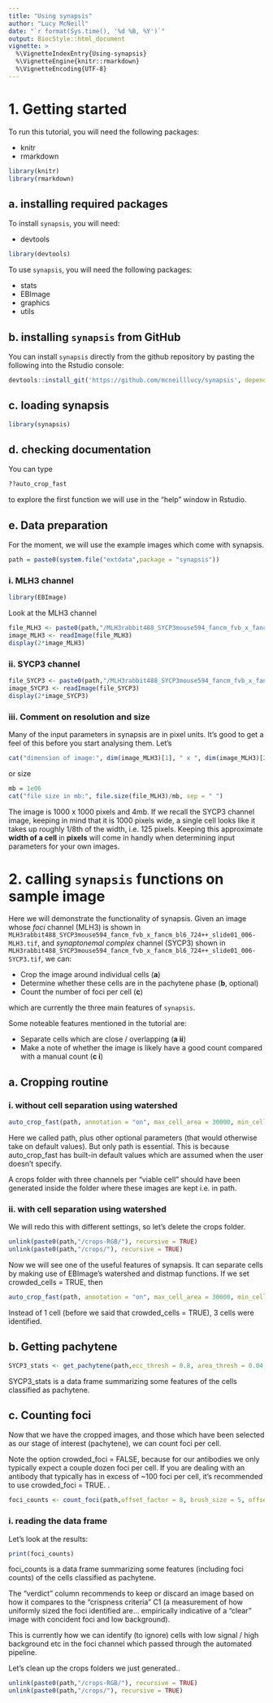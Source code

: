 ```yaml
---
title: "Using synapsis"
author: "Lucy McNeill"
date: "`r format(Sys.time(), '%d %B, %Y')`"
output: BiocStyle::html_document
vignette: >
  %\VignetteIndexEntry{Using-synapsis}
  %\VignetteEngine{knitr::rmarkdown}
  %\VignetteEncoding{UTF-8}
---
```



# 1. Getting started

To run this tutorial, you will need the following packages:

- knitr
- rmarkdown

```r
library(knitr)
library(rmarkdown)
```

## a. installing required packages

To install `synapsis`, you will need:

- devtools

```r
library(devtools)
```

To use `synapsis`, you will need the following packages:

- stats
- EBImage
- graphics
- utils

## b. installing `synapsis` from GitHub

You can install `synapsis` directly from the github repository by pasting the following into the Rstudio console:

```r
devtools::install_git('https://github.com/mcneilllucy/synapsis', dependencies  = TRUE)
```

## c. loading synapsis

```r
library(synapsis)
```
## d. checking documentation

You can type 

```r
??auto_crop_fast
```

to explore the first function we will use in the "help" window in Rstudio.

## e. Data preparation

For the moment, we will use the example images which come with synapsis.

```r
path = paste0(system.file("extdata",package = "synapsis"))
```

### i. MLH3 channel

```r
library(EBImage)
```

Look at the MLH3 channel
```r
file_MLH3 <- paste0(path,"/MLH3rabbit488_SYCP3mouse594_fancm_fvb_x_fancm_bl6_724++_slide01_006-MLH3.tif")
image_MLH3 <- readImage(file_MLH3)
display(2*image_MLH3)
```


### ii. SYCP3 channel

```r
file_SYCP3 <- paste0(path,"/MLH3rabbit488_SYCP3mouse594_fancm_fvb_x_fancm_bl6_724++_slide01_006-SYCP3.tif")
image_SYCP3 <- readImage(file_SYCP3)
display(2*image_SYCP3)
```

### iii. Comment on resolution and size

Many of the input parameters in synapsis are in pixel units. It's good to get a feel of this before you start analysing them. Let's

```r
cat("dimension of image:", dim(image_MLH3)[1], " x ", dim(image_MLH3)[2], sep = " ")
```
or size

```r
mb = 1e06
cat("file size in mb:", file.size(file_MLH3)/mb, sep = " ")
```

The image is 1000 x 1000 pixels and 4mb. If we recall the SYCP3 channel image, keeping in mind that it is 1000 pixels wide, a single cell looks like it takes up roughly 1/8th of the width, i.e. 125 pixels. Keeping this approximate **width of a cell** in **pixels** will come in handly when determining input parameters for your own images.

# 2. calling `synapsis` functions on sample image

Here we will demonstrate the functionality of synapsis. Given an image whose *foci* channel (MLH3) is shown in `MLH3rabbit488_SYCP3mouse594_fancm_fvb_x_fancm_bl6_724++_slide01_006-MLH3.tif`, and *synaptonemal complex* channel (SYCP3) shown in `MLH3rabbit488_SYCP3mouse594_fancm_fvb_x_fancm_bl6_724++_slide01_006-SYCP3.tif`, we can:

- Crop the image around individual cells (**a**)
- Determine whether these cells are in the pachytene phase (**b**, optional)
- Count the number of foci per cell (**c**)

which are currently the three main features of `synapsis`. 

Some noteable features mentioned in the tutorial are:

- Separate cells which are close / overlapping (**a ii**)
- Make a note of whether the image is likely have a good count compared with a manual count (**c i**)

## a. Cropping routine



### i. without cell separation using watershed
```r
auto_crop_fast(path, annotation = "on", max_cell_area = 30000, min_cell_area = 7000, file_ext = "tif")
```
Here we called path, plus other optional parameters (that would otherwise take on default values). But only path is essential. This is because auto_crop_fast has built-in default values which are assumed when the user doesn't specify.

A crops folder with three channels per "viable cell" should have been generated inside the folder where these images are kept i.e. in path.

### ii. with cell separation using watershed 

We will redo this with different settings, so let's delete the crops folder.

```r
unlink(paste0(path,"/crops-RGB/"), recursive = TRUE) 
unlink(paste0(path,"/crops/"), recursive = TRUE) 
```

Now we will see one of the useful features of synapsis. It can separate cells by making use of EBImage's watershed and distmap functions. If we set crowded_cells = TRUE, then 

```r
auto_crop_fast(path, annotation = "on", max_cell_area = 30000, min_cell_area = 7000, file_ext = "tif",crowded_cells = TRUE)
```

Instead of 1 cell (before we said that crowded_cells = TRUE), 3 cells were identified. 

## b. Getting pachytene 

```r
SYCP3_stats <- get_pachytene(path,ecc_thresh = 0.8, area_thresh = 0.04, annotation = "on",file_ext = "tif")
```
SYCP3_stats is a data frame summarizing some features of the cells classified as pachytene.

## c. Counting foci 

Now that we have the cropped images, and those which have been selected as our stage of interest (pachytene), we can count foci per cell.

Note the option crowded_foci = FALSE, because for our antibodies we only typically expect a couple dozen foci per cell. If you are dealing with an antibody that typically has in excess of ~100 foci per cell, it's recommended to use crowded_foci = TRUE.
. 
```r
foci_counts <- count_foci(path,offset_factor = 8, brush_size = 5, offset_px = 0.3, brush_sigma = 5, annotation = "on", stage = "pachytene",file_ext = "tif", watershed_stop= "on",  crowded_foci = FALSE, C1 = 0.03, disc_size_foci = 9)
```

### i. reading the data frame

Let's look at the results:

```r
print(foci_counts)
```

foci_counts is a data frame summarizing some features (including foci counts) of the cells classified as pachytene. 

The "verdict" column recommends to keep or discard an image based on how it compares to the "crispness criteria" C1 (a measurement of how uniformly sized the foci identified are... empirically indicative of a "clear" image with concident foci and low background). 

This is currently how we can identify (to ignore) cells with low signal / high background etc in the foci channel which passed through the automated pipeline.

Let's clean up the crops folders we just generated..  

```r
unlink(paste0(path,"/crops-RGB/"), recursive = TRUE) 
unlink(paste0(path,"/crops/"), recursive = TRUE) 
```
